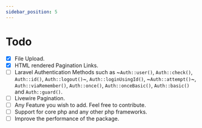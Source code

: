 ```yaml
---
sidebar_position: 5
---
```


# Todo

- [x] File Upload.
- [x] HTML rendered Pagination Links.
- [ ] Laravel Authentication Methods such as ~`Auth::user()`, `Auth::check()`, `Auth::id()`, `Auth::logout()`~, `Auth::loginUsingId()`, ~`Auth::attempt()`~, `Auth::viaRemember()`, `Auth::once()`, `Auth::onceBasic()`, `Auth::basic()` and `Auth::guard()`.
- [ ] Livewire Pagination.
- [ ] Any Feature you wish to add. Feel free to contribute.
- [ ] Support for core php and any other php frameworks.
- [ ] Improve the performance of the package.